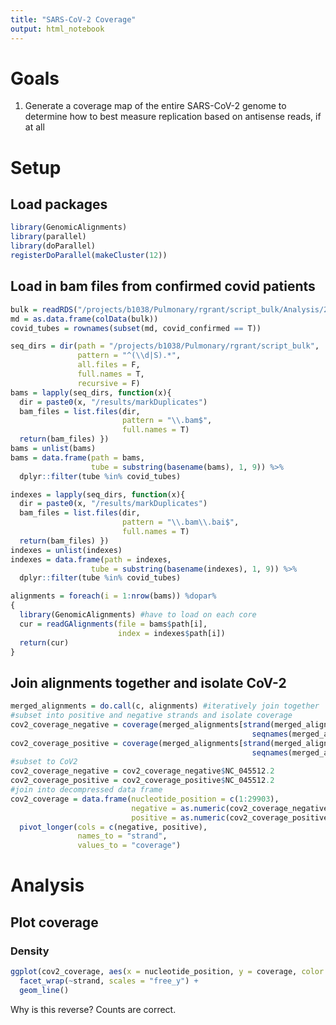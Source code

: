 ```yaml
---
title: "SARS-CoV-2 Coverage"
output: html_notebook
---
```


# Goals   
1. Generate a coverage map of the entire SARS-CoV-2 genome to determine how to best measure replication based on antisense reads, if at all   
   
# Setup   
## Load packages   
```r
library(GenomicAlignments)
library(parallel)
library(doParallel)
registerDoParallel(makeCluster(12))
```
   
## Load in bam files from confirmed covid patients   
```r
bulk = readRDS("/projects/b1038/Pulmonary/rgrant/script_bulk/Analysis/200708_script_bulk_des_no_hURNA.rds")
md = as.data.frame(colData(bulk))
covid_tubes = rownames(subset(md, covid_confirmed == T))

seq_dirs = dir(path = "/projects/b1038/Pulmonary/rgrant/script_bulk",
               pattern = "^(\\d|S).*",
               all.files = F, 
               full.names = T, 
               recursive = F)
bams = lapply(seq_dirs, function(x){
  dir = paste0(x, "/results/markDuplicates")
  bam_files = list.files(dir,
                         pattern = "\\.bam$",
                         full.names = T)
  return(bam_files) })
bams = unlist(bams)
bams = data.frame(path = bams,
                  tube = substring(basename(bams), 1, 9)) %>% 
  dplyr::filter(tube %in% covid_tubes)

indexes = lapply(seq_dirs, function(x){
  dir = paste0(x, "/results/markDuplicates")
  bam_files = list.files(dir,
                         pattern = "\\.bam\\.bai$",
                         full.names = T)
  return(bam_files) })
indexes = unlist(indexes)
indexes = data.frame(path = indexes,
                  tube = substring(basename(indexes), 1, 9)) %>% 
  dplyr::filter(tube %in% covid_tubes)

alignments = foreach(i = 1:nrow(bams)) %dopar%
{
  library(GenomicAlignments) #have to load on each core
  cur = readGAlignments(file = bams$path[i],
                        index = indexes$path[i])
  return(cur)
}
```
   
## Join alignments together and isolate CoV-2   
```r
merged_alignments = do.call(c, alignments) #iteratively join together
#subset into positive and negative strands and isolate coverage
cov2_coverage_negative = coverage(merged_alignments[strand(merged_alignments) == "-" &
                                                      seqnames(merged_alignments) == "NC_045512.2"])
cov2_coverage_positive = coverage(merged_alignments[strand(merged_alignments) == "+" &
                                                      seqnames(merged_alignments) == "NC_045512.2"])
#subset to CoV2
cov2_coverage_negative = cov2_coverage_negative$NC_045512.2
cov2_coverage_positive = cov2_coverage_positive$NC_045512.2
#join into decompressed data frame
cov2_coverage = data.frame(nucleotide_position = c(1:29903), 
                           negative = as.numeric(cov2_coverage_negative),
                           positive = as.numeric(cov2_coverage_positive)) %>% 
  pivot_longer(cols = c(negative, positive),
               names_to = "strand",
               values_to = "coverage")
```
   
# Analysis   
## Plot coverage   
### Density
```r
ggplot(cov2_coverage, aes(x = nucleotide_position, y = coverage, color = strand)) +
  facet_wrap(~strand, scales = "free_y") +
  geom_line()
```

Why is this reverse? Counts are correct.